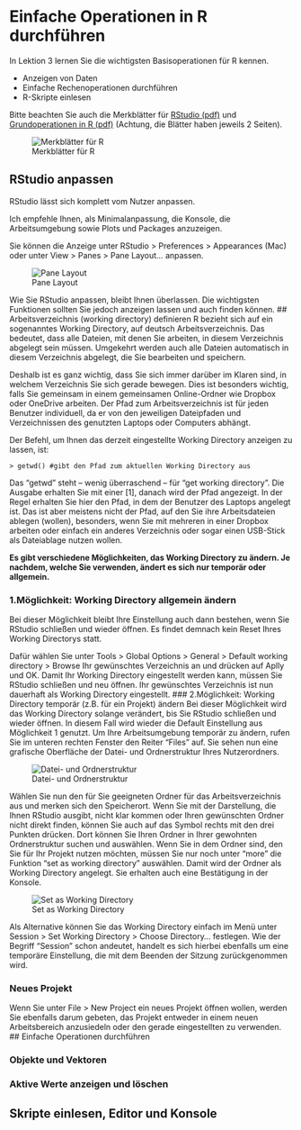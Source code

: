 # Einfache Operationen in R durchführen
In Lektion 3 lernen Sie die wichtigsten Basisoperationen für R kennen.

* Anzeigen von Daten
* Einfache Rechenoperationen durchführen
* R-Skripte einlesen

Bitte beachten Sie auch die Merkblätter für [RStudio (pdf)](https://e-learning.hdm-stuttgart.de/moodle/pluginfile.php/121402/course/section/19489/Basisoperationen%20R.pdf) und [Grundoperationen in R (pdf)](https://e-learning.hdm-stuttgart.de/moodle/pluginfile.php/121402/course/section/19489/Zusammenfassung%20Base%20R.pdf) (Achtung, die Blätter haben jeweils 2 Seiten).

![Merkblätter für R](Link zu Bild)

## RStudio anpassen
RStudio lässt sich komplett vom Nutzer anpassen.

Ich empfehle Ihnen, als Minimalanpassung, die Konsole, die Arbeitsumgebung sowie Plots und Packages anzuzeigen.

Sie können die Anzeige unter RStudio > Preferences > Appearances (Mac) oder unter View > Panes > Pane Layout... anpassen.

![Pane Layout](Link zum Bild)

Wie Sie RStudio anpassen, bleibt Ihnen überlassen. Die wichtigsten Funktionen sollten Sie jedoch anzeigen lassen und auch finden können.
## Arbeitsverzeichnis (working directory) definieren
R bezieht sich auf ein sogenanntes Working Directory, auf deutsch Arbeitsverzeichnis. Das bedeutet, dass alle Dateien, mit denen Sie arbeiten, in diesem Verzeichnis abgelegt sein müssen. Umgekehrt werden auch alle Dateien automatisch in diesem Verzeichnis abgelegt, die Sie bearbeiten und speichern.

Deshalb ist es ganz wichtig, dass Sie sich immer darüber im Klaren sind, in welchem Verzeichnis Sie sich gerade bewegen. Dies ist besonders wichtig, falls Sie gemeinsam in einem gemeinsamen Online-Ordner wie Dropbox oder OneDrive arbeiten. Der Pfad zum Arbeitsverzeichnis ist für jeden Benutzer individuell, da er von den jeweiligen Dateipfaden und Verzeichnissen des genutzten Laptops oder Computers abhängt.

Der Befehl, um Ihnen das derzeit eingestellte Working Directory anzeigen zu lassen, ist:

`> getwd() #gibt den Pfad zum aktuellen Working Directory aus`

Das "getwd" steht – wenig überraschend – für "get working directory". Die Ausgabe erhalten Sie mit einer [1], danach wird der Pfad angezeigt. In der Regel erhalten Sie hier den Pfad, in dem der Benutzer des Laptops angelegt ist. Das ist aber meistens nicht der Pfad, auf den Sie ihre Arbeitsdateien ablegen (wollen), besonders, wenn Sie mit mehreren in einer Dropbox arbeiten oder einfach ein anderes Verzeichnis oder sogar einen USB-Stick als Dateiablage nutzen wollen.

**Es gibt verschiedene Möglichkeiten, das Working Directory zu ändern. Je nachdem, welche Sie verwenden, ändert es sich nur temporär oder allgemein.**

### 1.Möglichkeit: Working Directory allgemein ändern
Bei dieser Möglichkeit bleibt Ihre Einstellung auch dann bestehen, wenn Sie RStudio schließen und wieder öffnen. Es findet demnach kein Reset Ihres Working Directorys statt.

Dafür wählen Sie unter Tools > Global Options > General > Default working directory > Browse Ihr gewünschtes Verzeichnis an und drücken auf Aplly und OK. Damit Ihr Working Directory eingestellt werden kann, müssen Sie RStudio schließen und neu öffnen. Ihr gewünschtes Verzeichnis ist nun dauerhaft als Working Directory eingestellt.
### 2.Möglichkeit: Working Directory temporär (z.B. für ein Projekt) ändern
Bei dieser Möglichkeit wird das Working Directory solange verändert, bis Sie RStudio schließen und wieder öffnen. In diesem Fall wird wieder die Default Einstellung aus Möglichkeit 1 genutzt. Um Ihre Arbeitsumgebung temporär zu ändern, rufen Sie im unteren rechten Fenster den Reiter "Files" auf. Sie sehen nun eine grafische Oberfläche der Datei- und Ordnerstruktur Ihres Nutzerordners.

![Datei- und Ordnerstruktur](Link zum Bild)

Wählen Sie nun den für Sie geeigneten Ordner für das Arbeitsverzeichnis aus und merken sich den Speicherort. Wenn Sie mit der Darstellung, die Ihnen RStudio ausgibt, nicht klar kommen oder Ihren gewünschten Ordner nicht direkt finden, können Sie auch auf das Symbol rechts mit den drei Punkten drücken. Dort können Sie Ihren Ordner in Ihrer gewohnten Ordnerstruktur suchen und auswählen. Wenn Sie in dem Ordner sind, den Sie für Ihr Projekt nutzen möchten, müssen Sie nur noch unter "more" die Funktion "set as working directory" auswählen. Damit wird der Ordner als Working Directory angelegt. Sie erhalten auch eine Bestätigung in der Konsole.

![Set as Working Directory](Link zum Bild)

Als Alternative können Sie das Working Directory einfach im Menü unter Session > Set Working Directory > Choose Directory... festlegen. Wie der Begriff "Session" schon andeutet, handelt es sich hierbei ebenfalls um eine temporäre Einstellung, die mit dem Beenden der Sitzung zurückgenommen wird.

### Neues Projekt
Wenn Sie unter File > New Project ein neues Projekt öffnen wollen, werden Sie ebenfalls darum gebeten, das Projekt entweder in einem neuen Arbeitsbereich anzusiedeln oder den gerade eingestellten zu verwenden.
## Einfache Operationen durchführen

### Objekte und Vektoren
### Aktive Werte anzeigen und löschen
## Skripte einlesen, Editor und Konsole
